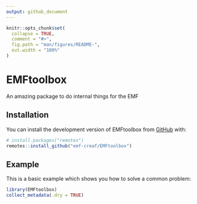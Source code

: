 ```yaml
---
output: github_document
---
```


```r
knitr::opts_chunk$set(
  collapse = TRUE,
  comment = "#>",
  fig.path = "man/figures/README-",
  out.width = "100%"
)
```

# EMFtoolbox

An amazing package to do internal things for the EMF

## Installation

You can install the development version of EMFtoolbox from [GitHub](https://github.com/) with:

``` r
# install.packages("remotes")
remotes::install_github("emf-creaf/EMFtoolbox")
```

## Example

This is a basic example which shows you how to solve a common problem:

```r
library(EMFtoolbox)
collect_metadata(.dry = TRUE)
```

